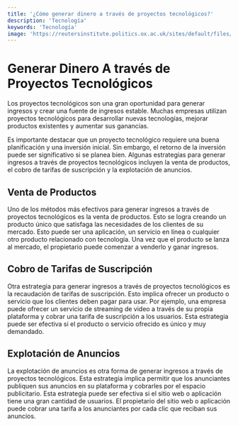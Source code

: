 ```yaml
---
title: '¿Cómo generar dinero a través de proyectos tecnológicos?'
description: 'Tecnología'
keywords: 'Tecnología'
image: 'https://reutersinstitute.politics.ox.ac.uk/sites/default/files/2021-01/rtx8kg9b_layout_-_comp_2.jpg'
---
```




# Generar Dinero A través de Proyectos Tecnológicos 

Los proyectos tecnológicos son una gran oportunidad para generar ingresos y crear una fuente de ingresos estable. Muchas empresas utilizan proyectos tecnológicos para desarrollar nuevas tecnologías, mejorar productos existentes y aumentar sus ganancias. 

Es importante destacar que un proyecto tecnológico requiere una buena planificación y una inversión inicial. Sin embargo, el retorno de la inversión puede ser significativo si se planea bien. Algunas estrategias para generar ingresos a través de proyectos tecnológicos incluyen la venta de productos, el cobro de tarifas de suscripción y la explotación de anuncios.

## Venta de Productos 

Uno de los métodos más efectivos para generar ingresos a través de proyectos tecnológicos es la venta de productos. Esto se logra creando un producto único que satisfaga las necesidades de los clientes de su mercado. Esto puede ser una aplicación, un servicio en línea o cualquier otro producto relacionado con tecnología. Una vez que el producto se lanza al mercado, el propietario puede comenzar a venderlo y ganar ingresos.

<ImageAdd source="https://thumbs.dreamstime.com/b/tienda-de-tecno-griega-sal%C3%B3nica-grecia-julio-vista-interior-desde-una-tecnolog%C3%ADa-en-tesal%C3%B3nica-los-productos-tecnol%C3%B3gicos-155220756.jpg"/> 

## Cobro de Tarifas de Suscripción 

Otra estrategia para generar ingresos a través de proyectos tecnológicos es la recaudación de tarifas de suscripción. Esto implica ofrecer un producto o servicio que los clientes deben pagar para usar. Por ejemplo, una empresa puede ofrecer un servicio de streaming de video a través de su propia plataforma y cobrar una tarifa de suscripción a los usuarios. Esta estrategia puede ser efectiva si el producto o servicio ofrecido es único y muy demandado. 

<ImageAdd source="https://cdn.shopify.com/s/files/1/0229/0839/files/Untitled_design_8a59a4cd-eb3a-4228-89e4-43c8d8d5768d.jpg?v=1552572265"/> 

## Explotación de Anuncios 

La explotación de anuncios es otra forma de generar ingresos a través de proyectos tecnológicos. Esta estrategia implica permitir que los anunciantes publiquen sus anuncios en su plataforma y cobrarles por el espacio publicitario. Esta estrategia puede ser efectiva si el sitio web o aplicación tiene una gran cantidad de usuarios. El propietario del sitio web o aplicación puede cobrar una tarifa a los anunciantes por cada clic que reciban sus anuncios.

<ImageAdd source="https://media.lincoln.com/content/fordmedia/feu/es/es/news/2018/02/09/ford-instala-la-valla-publicitaria-mas-grande-certificada-por-gu/jcr:content/image.img.881.495.jpg/1518606634171.jpg"/>